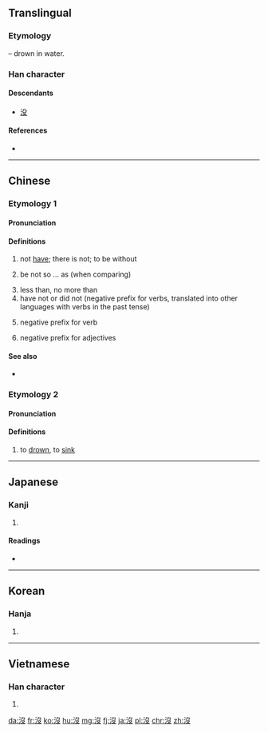 {{also|没}}
==Translingual==
{{stroke order|type=animate}}
{{zh-forms|s=没}}

===Etymology===
{{Han compound|氵|t1=water|𠬛|ls=psc|c1=s|c2=p}} – drown in water.

===Han character===
{{Han char|rn=85|rad=水|as=04|sn=7|four=3714<sub>7</sub>|canj=水弓水 (ENE)|ids=⿰[[氵]][[𠬛]]}}

====Descendants====
* [[没]]

====References====
* {{Han ref|kx=0611.100|dkj=17204|dj=1004.030|hdz=31571.020|uh=6C92|ud=27794|bh=A853|bd=43091}}

----

==Chinese==
{{zh-forms|s=没}}

===Etymology 1===

====Pronunciation====
{{zh-pron
|m=méi
|c=mut6
|h=pfs=mu̍t
|mn=bo̍at
|w=5meq
|ma=y
|mc=y
|oc=y
|cat=v,part
}}

====Definitions====
{{zh-hanzi}}

# not [[have]]; there is not; to be without
#: {{zh-usex|這兒{r} 沒 人。|There's nobody here.|link=y}}
# be not so ... as (when comparing)
#: {{zh-usex|我 沒 你 高。|I'm not as tall as you.|link=y}}
# less than, no more than
# have not or did not (negative prefix for verbs, translated into other languages with verbs in the past tense)
#: {{zh-usex|他 沒 來。|He hasn't come.|link=y}}
# negative prefix for verb {{zh-l|有}}
#: {{zh-usex|我 沒有 朋友。|I have no fiends.|link=y}}
# negative prefix for adjectives
#: {{zh-l|沒意思|méiyìsi|uninteresting}}

====See also====
* {{zh-l|沒有}}

===Etymology 2===

====Pronunciation====
{{zh-pron
|m=mò
|c=mut6
|h=pfs=mu̍t
|mn=bo̍at
|w=5meq
|ma=y
|mc=y
|oc=y
|cat=v
}}

====Definitions====
{{zh-hanzi}}

# to [[drown]], to [[sink]]
#: {{zh-l|淹沒|yānmò|to submerge; to inundate}}

{{zh-cat|Beginning}}

----

==Japanese==

===Kanji===
{{ja-kanji|grade=|rs=水04}}

# {{defn|lang=ja|sort=水04}}

====Readings====
* {{ja-readings|on=[[ぼつ]] (botsu), [[ばい]] (bai), [[ば]] (ba)|kun=[[しずむ]] (shizumu), [[おわる]] (owaru), [[しぬ]] (shinu)}}

----

==Korean==

===Hanja===
{{ko-hanja|hangeul=몰|eumhun=|mr=mol|y=mol}}

# {{defn|lang=ko|sort=水04}}

----

==Vietnamese==

===Han character===
{{vi-hantu|một|rs=水04}}

# {{defn|lang=vi|sort=水04}}

[[da:沒]]
[[fr:沒]]
[[ko:沒]]
[[hu:沒]]
[[mg:沒]]
[[fj:沒]]
[[ja:沒]]
[[pl:沒]]
[[chr:沒]]
[[zh:沒]]